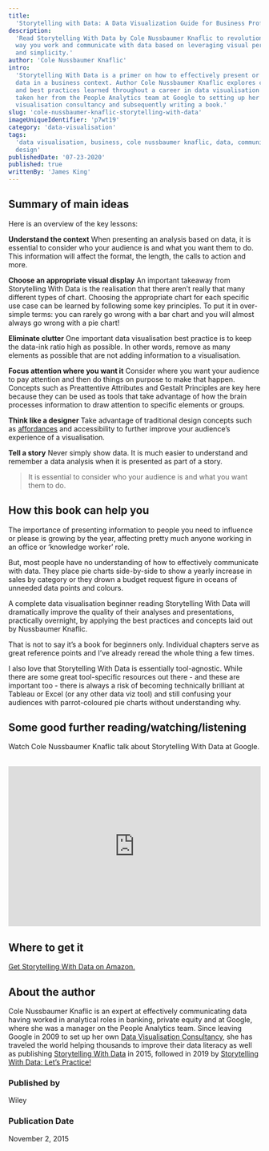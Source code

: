 ```yaml
---
title:
  'Storytelling with Data: A Data Visualization Guide for Business Professionals'
description:
  'Read Storytelling With Data by Cole Nussbaumer Knaflic to revolutionsie the
  way you work and communicate with data based on leveraging visual perception
  and simplicity.'
author: 'Cole Nussbaumer Knaflic'
intro:
  'Storytelling With Data is a primer on how to effectively present or share
  data in a business context. Author Cole Nussbaumer Knaflic explores concepts
  and best practices learned throughout a career in data visualisation that has
  taken her from the People Analytics team at Google to setting up her own data
  visualisation consultancy and subsequently writing a book.'
slug: 'cole-nussbaumer-knaflic-storytelling-with-data'
imageUniqueIdentifier: 'p7wt19'
category: 'data-visualisation'
tags:
  'data visualisation, business, cole nussbaumer knaflic, data, communication,
  design'
publishedDate: '07-23-2020'
published: true
writtenBy: 'James King'
---
```


## Summary of main ideas

Here is an overview of the key lessons:

**Understand the context** When presenting an analysis based on data, it is
essential to consider who your audience is and what you want them to do. This
information will affect the format, the length, the calls to action and more.

**Choose an appropriate visual display** An important takeaway from Storytelling
With Data is the realisation that there aren’t really that many different types
of chart. Choosing the appropriate chart for each specific use case can be
learned by following some key principles. To put it in over-simple terms: you
can rarely go wrong with a bar chart and you will almost always go wrong with a
pie chart!

**Eliminate clutter** One important data visualisation best practice is to keep
the data-ink ratio high as possible. In other words, remove as many elements as
possible that are not adding information to a visualisation.

**Focus attention where you want it** Consider where you want your audience to
pay attention and then do things on purpose to make that happen. Concepts such
as Preattentive Attributes and Gestalt Principles are key here because they can
be used as tools that take advantage of how the brain processes information to
draw attention to specific elements or groups.

**Think like a designer** Take advantage of traditional design concepts such as
[affordances](https://www.interaction-design.org/literature/topics/affordances)
and accessibility to further improve your audience’s experience of a
visualisation.

**Tell a story** Never simply show data. It is much easier to understand and
remember a data analysis when it is presented as part of a story.

> It is essential to consider who your audience is and what you want them to do.

## How this book can help you

The importance of presenting information to people you need to influence or
please is growing by the year, affecting pretty much anyone working in an office
or ‘knowledge worker’ role.

But, most people have no understanding of how to effectively communicate with
data. They place pie charts side-by-side to show a yearly increase in sales by
category or they drown a budget request figure in oceans of unneeded data points
and colours.

A complete data visualisation beginner reading Storytelling With Data will
dramatically improve the quality of their analyses and presentations,
practically overnight, by applying the best practices and concepts laid out by
Nussbaumer Knaflic.

That is not to say it’s a book for beginners only. Individual chapters serve as
great reference points and I’ve already reread the whole thing a few times.

I also love that Storytelling With Data is essentially tool-agnostic. While
there are some great tool-specific resources out there - and these are important
too - there is always a risk of becoming technically brilliant at Tableau or
Excel (or any other data viz tool) and still confusing your audiences with
parrot-coloured pie charts without understanding why.

## Some good further reading/watching/listening

Watch Cole Nussbaumer Knaflic talk about Storytelling With Data at Google.

<br />
<iframe
  width="100%"
  height="320px"
  src="https://www.youtube.com/embed/8EMW7io4rSI"
  frameBorder="0"
  allow="accelerometer; autoplay; encrypted-media; gyroscope; picture-in-picture"
  allowFullScreen
></iframe>

## Where to get it

[Get Storytelling With Data on Amazon.](https://www.amazon.com/Storytelling-Data-Visualization-Business-Professionals/dp/1119002257/ref=as_li_ss_tl?dchild=1&keywords=storytelling+with+data&qid=1598696127&s=books&sr=1-1&linkCode=ll1&tag=paperbacktrav-20&linkId=30446e437ab74e93bc75afdf527712e4&language=en_US)

## About the author

Cole Nussbaumer Knaflic is an expert at effectively communicating data having
worked in analytical roles in banking, private equity and at Google, where she
was a manager on the People Analytics team. Since leaving Google in 2009 to set
up her own
[Data Visualisation Consultancy](http://www.storytellingwithdata.com/), she has
traveled the world helping thousands to improve their data literacy as well as
publishing
[Storytelling With Data](https://www.amazon.com/Storytelling-Data-Visualization-Business-Professionals/dp/1119002257/ref=as_li_ss_tl?dchild=1&keywords=storytelling+with+data&qid=1598696127&s=books&sr=1-1&linkCode=ll1&tag=paperbacktrav-20&linkId=30446e437ab74e93bc75afdf527712e4&language=en_US)
in 2015, followed in 2019 by
[Storytelling With Data: Let’s Practice!](https://www.amazon.com/Storytelling-Data-Cole-Nussbaumer-Knaflic/dp/1119621496/ref=as_li_ss_tl?dchild=1&keywords=Storytelling+With+Data:+Let%E2%80%99s+Practice!&qid=1598696204&s=books&sr=1-1&linkCode=ll1&tag=paperbacktrav-20&linkId=eddb2c0766d9fe25e3682d81944a0650&language=en_US)

### Published by

Wiley

### Publication Date

November 2, 2015
